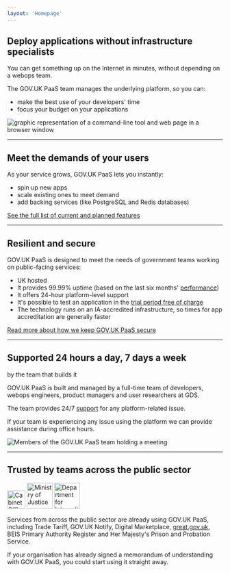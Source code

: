 ```yaml
---
layout: 'Homepage'
---
```



<GridRow>

<GridColumn width='one-half'>

## Deploy applications without infrastructure specialists

You can get something up on the Internet in minutes, without depending on a webops team.

The GOV.UK PaaS team manages the underlying platform, so you can:

-   make the best use of your developers' time
-   focus your budget on your applications

</GridColumn>
<GridColumn width='one-half'>

![graphic representation of a command-line tool and web page in a browser window](/assets/images/product/1-o.svg)

</GridColumn>

<GridColumn>
  <hr className="govuk-section-break govuk-section-break--l govuk-section-break--visible" />
</GridColumn>

<GridColumn width='two-thirds'>

## Meet the demands of your users

As your service grows, GOV.UK PaaS lets you instantly:

- spin up new apps
- scale existing ones to meet demand
- add backing services (like PostgreSQL and Redis databases)

[See the full list of current and planned features](/features)

</GridColumn>

<GridColumn>
  <hr className="govuk-section-break govuk-section-break--l govuk-section-break--visible" />
</GridColumn>

<GridColumn width='two-thirds'>

## Resilient and secure

GOV.UK PaaS is designed to meet the needs of government teams working on public-facing services:

-   UK hosted
-   It provides 99.99% uptime (based on the last six months' [performance](https://status.cloud.service.gov.uk/))
-   It offers 24-hour platform-level support
-   It's possible to test an application in the [trial period free of charge](/pricing)
-   The technology runs on an IA-accredited infrastructure, so times for app accreditation are generally faster

[Read more about how we keep GOV.UK PaaS secure](/security)

</GridColumn>

<GridColumn>
  <hr className="govuk-section-break govuk-section-break--l govuk-section-break--visible" />
</GridColumn>

<GridColumn width='one-half'>

## Supported 24 hours a day, 7 days a week 

by the team that builds it

GOV.UK PaaS is built and managed by a full-time team of developers, webops engineers, product managers and user researchers at GDS.

The team provides 24/7 [support](/support) for any platform-related issue.

If your team is experiencing any issue using the platform we can provide assistance during office hours.

</GridColumn>

<GridColumn width='one-half'>

![Members of the GOV.UK PaaS team holding a meeting](/assets/images/PaaS-team.jpg)

</GridColumn>

<GridColumn>
  <hr className="govuk-section-break govuk-section-break--l govuk-section-break--visible" />
</GridColumn>

<GridColumn width='two-thirds'>

## Trusted by teams across the public sector

<GridRow>
<GridColumn width='one-third' className='govuk-!-margin-bottom-5'>
  <img src="/assets/images/logos/co.png" alt="Cabinet Office" height="42" />
</GridColumn>
<GridColumn width='one-third' className='govuk-!-margin-bottom-5'>
  <img src="/assets/images/logos/moj.png" alt="Ministry of Justice" height="60" />
</GridColumn>
<GridColumn width='one-third' className='govuk-!-margin-bottom-5'>
  <img src="/assets/images/logos/dit.png" alt="Department for Internation Trade" height="60" />
</GridColumn>
</GridRow>

Services from across the public sector are already using GOV.UK PaaS, including Trade Tariff, GOV.UK Notify, Digital Marketplace, [great.gov.uk](https://great.gov.uk), BEIS Primary Authority Register and Her Majesty's Prison and Probation Service.

If your organisation has already signed a memorandum of understanding with GOV.UK PaaS, you could start using it straight away.

</GridColumn>
</GridRow>

